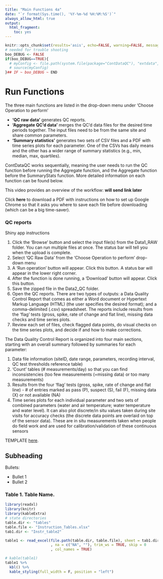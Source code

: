```yaml
---
title: "Main Functions 4a"
date: "`r format(Sys.time(), '%Y-%m-%d %H:%M:%S')`"
always_allow_html: true
output:
  html_fragment:
    toc: yes
---
```


```r
knitr::opts_chunk$set(results='asis', echo=FALSE, warning=FALSE, message = FALSE)
# needed for trouble shooting
boo_DEBUG <- FALSE
if(boo_DEBUG==TRUE){
  # myConfig <- file.path(system.file(package="ContDataQC"), "extdata", "config.ORIG.R")
  # source(myConfig)
}## IF ~ boo_DEBUG ~ END
```

# Run Functions

The three main functions are listed in the drop-down menu under ‘Choose Operation to perform’

* **‘QC raw data’** generates QC reports.
* **‘Aggregate QC’d data’** merges the QC'd data files for the desired time periods together. The input files need to be from the same site and share common parameters.
* **‘Summary statistics’** generates two sets of CSV files and a PDF with time series plots for each parameter. One of the CSVs has daily means and the other has a wider range of summary statistics (e.g., min, median, max, quartiles).

ContDataQC works sequentially, meaning the user needs to run the QC function before running the Aggregate function, and the Aggregate function before the SummaryStats function. More detailed information on each function can be found below. 

This video provides an overview of the workflow: **will send link later**

Click **here** to download a PDF with instructions on how to set up Google Chrome so that it asks you where to save each file before downloading (which can be a big time-saver).

### QC reports
Shiny app instructions

1. Click the ‘Browse’ button and select the input file(s) from the Data1_RAW folder. You can run multiple files at once. The status bar will tell you when the upload is complete. 
2. Select ‘QC Raw Data’ from the ‘Choose Operation to perform’ drop-down menu
3. A ‘Run operation’ button will appear. Click this button. A status bar will appear in the lower right corner.
4. After the function is done running, a ‘Download’ button will appear. Click this button.
5. Save the zipped file in the Data2_QC folder.
6. Open the QC reports. There are two types of outputs: a Data Quality Control Report that comes as either a Word document or Hypertext Markup Language (HTML) (the user specifies the desired format); and a comma-delimited (.csv) spreadsheet. The reports include results from the ‘flag’ tests (gross, spike, rate of change and flat line), missing data checks and time series plots.
7. Review each set of files, check flagged data points, do visual checks on the time series plots, and decide if and how to make corrections.

The Data Quality Control Report is organized into four main sections, starting with an overall summary followed by summaries for each parameter:

1. Data file information (siteID, date range, parameters, recording interval, QC test thresholds reference table)
2. ‘Count’ tables (# measurements/day) so that you can find inconsistencies (too few measurements (=missing data) or too many measurements)
3. Results from the four ‘flag’ tests (gross, spike, rate of change and flat line) - # of entries marked as pass (P), suspect (S), fail (F), missing data (X) or not available (NA)
4. Time series plots for each individual parameter and two sets of combined parameters (water and air temperature; water temperature and water level). It can also plot discrete/in situ values taken during site visits for accuracy checks (the discrete data points are overlaid on top of the sensor data). These are in situ measurements taken when people do field work and are used for calibration/validation of these continuous sensors

TEMPLATE 
[here](PUT HYPERLINK HERE).

## Subheading

Bullets:

* Bullet 1
* Bullet 2

### Table 1. Table Name.
```r
library(readxl)
library(knitr)
library(kableExtra)
# state directories
table.dir <- "tables"
table.file <- "Instruction_Tables.xlsx"
tab1.dir <- "Instr_table2"

table1 <- read_excel(file.path(table.dir, table.file), sheet = tab1.dir
                     , na = c("NA", ""), trim_ws = TRUE, skip = 0
                     , col_names = TRUE)  

# kable(table1)
table1 %>% 
  kbl() %>% 
  kable_styling(full_width = F, position = "left")
```

